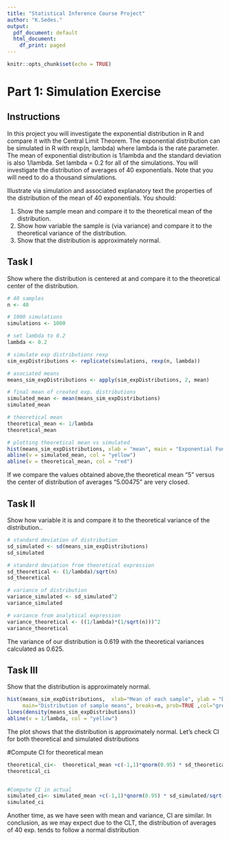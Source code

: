 ```yaml
---
title: "Statistical Inference Course Project"
author: "K.Sedes."
output:
  pdf_document: default
  html_document:
    df_print: paged
---
```


```r
knitr::opts_chunk$set(echo = TRUE)
```

# Part 1: Simulation Exercise

## Instructions

In this project you will investigate the exponential distribution in R and compare it with the Central Limit Theorem. The exponential distribution can be simulated in R with rexp(n, lambda) where lambda is the rate parameter. The mean of exponential distribution is 1/lambda and the standard deviation is also 1/lambda. Set lambda = 0.2 for all of the simulations. You will investigate the distribution of averages of 40 exponentials. Note that you will need to do a thousand simulations.

Illustrate via simulation and associated explanatory text the properties of the distribution of the mean of 40 exponentials. You should:

 1. Show the sample mean and compare it to the theoretical mean of the distribution.
 2. Show how variable the sample is (via variance) and compare it to the theoretical variance of the distribution.
 3. Show that the distribution is approximately normal.
 
## Task I
Show where the distribution is centered at and compare it to the theoretical center of the distribution.
 
```r
# 40 samples
n <- 40

# 1000 simulations
simulations <- 1000

# set lambda to 0.2
lambda <- 0.2

# simulate exp distributions rexp
sim_expDistributions <- replicate(simulations, rexp(n, lambda))

# asociated means
means_sim_expDistributions <- apply(sim_expDistributions, 2, mean)

# final mean of created exp. distributions
simulated_mean <- mean(means_sim_expDistributions)
simulated_mean

# theoretical mean
theoretical_mean <- 1/lambda
theoretical_mean

# plotting theoretical mean vs simulated
hist(means_sim_expDistributions, xlab = "mean", main = "Exponential Function 1000 Simulations" ,col = "grey")
abline(v = simulated_mean, col = "yellow")
abline(v = theoretical_mean, col = "red")
```

If we compare the values obtained above,the theoretical mean "5" versus the center of distribution of averages "5.00475" are very closed.


## Task II
Show how variable it is and compare it to the theoretical variance of the distribution.. 

```r
# standard deviation of distribution
sd_simulated <- sd(means_sim_expDistributions)
sd_simulated

# standard deviation from theoretical expression
sd_theoretical <- (1/lambda)/sqrt(n)
sd_theoretical

# variance of distribution
variance_simulated <- sd_simulated^2
variance_simulated

# variance from analytical expression
variance_theoretical <- ((1/lambda)*(1/sqrt(n)))^2
variance_theoretical
```

The variance of our distribution is 0.619 with the theoretical variances calculated as 0.625.

## Task III
Show that the distribution is approximately normal.

```r
hist(means_sim_expDistributions,  xlab="Mean of each sample", ylab = "Density",
     main="Distribution of sample means", breaks=n, prob=TRUE ,col="grey")
lines(density(means_sim_expDistributions))
abline(v = 1/lambda, col = "yellow")
```

The plot shows that the distribution is approximately normal. Let's check CI for both theoretical and simulated distributions

#Compute CI for theoretical mean
```r
theoretical_ci<-  theoretical_mean +c(-1,1)*qnorm(0.95) * sd_theoretical/n
theoretical_ci


#Compute CI in actual
simulated_ci<- simulated_mean +c(-1,1)*qnorm(0.95) * sd_simulated/sqrt(n)
simulated_ci
```

Another time, as we have seen with mean and variance, CI are similar.
In conclusion, as we may expect due to the CLT, the distribution of averages of 40 exp. tends to follow a normal distribution